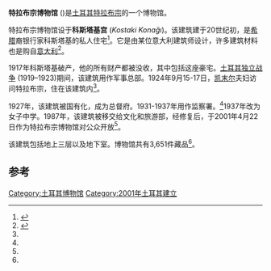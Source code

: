 {{Infobox museum
| name             = 特拉布宗博物馆
| native_name      = Trabzon Müzesi
| native_name_lang = tr
| image            = Trabzon museum.jpg
| imagesize        = 200
| coordinates      = {{coord|41.00505|39.72657|display=inline}}
| established      = 2001年4月22日 
| location         = [[土耳其|土耳其]][[特拉布宗|特拉布宗]]
| type             = [[博物馆|博物馆]]
| collection       = 3,651
| website          = [http://www.kultur.gov.tr/TR/belge/1-45472/eski2yeni.html www.trabzonmuseum]
}}
'''特拉布宗博物馆''' ({{lang-tr|Trabzon Müzesi}})是[[土耳其|土耳其]][[特拉布宗|特拉布宗]]的一个博物馆。

特拉布宗博物馆设于'''科斯塔基宫''' (''Kostaki Konağı'')。该建筑建于20世纪初，是[[希腊|希腊]]裔银行家科斯塔基的私人住宅<ref name="t">{{cite web |url=http://www.trabzon.org/trabzon/muzeler.htm |publisher=trabzon.org |title=Müzeler-Trabzon Müzesi (Eski Kız Meslek Lisesi) |language=tr |accessdate=2010-12-23 |deadurl=yes |archiveurl=https://web.archive.org/web/20100620101612/http://trabzon.org/trabzon/muzeler.htm |archivedate=2010-06-20 }}</ref>。它是由某位意大利建筑师设计，许多建筑材料也是购自[[意大利|意大利]]<ref name="k">{{cite web |url=http://www.kultur.gov.tr/TR/belge/1-45472/eski2yeni.html |publisher=Kültür ve Turizm Bakanlığı |title=Trabzon Müze Müdürlüğü |language=tr |accessdate=2010-12-23 |archive-date=2012-04-02 |archive-url=https://web.archive.org/web/20120402034852/http://www.kultur.gov.tr/TR/belge/1-45472/eski2yeni.html |dead-url=no }}</ref>。

1917年科斯塔基破产，他的所有财产都被没收，其中包括这座豪宅。[[土耳其独立战争|土耳其独立战争]] (1919–1923)期间，该建筑用作军事总部。1924年9月15-17日，[[凯末尔|凯末尔]]夫妇访问特拉布宗，住在该建筑内<ref name="k"/>。

1927年，该建筑被国有化，成为总督府。1931-1937年用作监察署。<ref name="k"/>1937年改为女子中学。1987年，该建筑被移交给文化和旅游部，经修复后，于2001年4月22日作为特拉布宗博物馆对公众开放<ref name="k"/>。

该建筑包括地上三层以及地下室。博物馆共有3,651件藏品<ref name="k"/>。

== 参考 ==
{{reflist}}
[[Category:土耳其博物馆|Category:土耳其博物馆]]
[[Category:2001年土耳其建立|Category:2001年土耳其建立]]